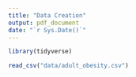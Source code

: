 ```yaml
---
title: "Data Creation"
output: pdf_document
date: "`r Sys.Date()`"
---
```


```r


library(tidyverse)

read_csv("data/adult_obesity.csv")
```

